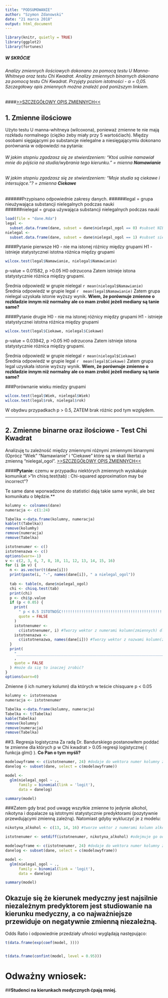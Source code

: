 ```yaml
---
title: "PODSUMOWANIE"
author: "Szymon Zdanowski"
date: "21 marca 2018"
output: html_document
---
```

```r
library(knitr, quietly = TRUE) 
library(ggplot2) 
library(fortunes)
```
##### W SKRÓCIE
###### Analizy zmiennych ilościowych dokonano za pomocą testu U Manna-Whitneya oraz testu Chi Kwadrat. Analizy zmiennych binarnych dokonano za pomocą testu Chi Kwadrat. Przyjęty poziom istotności -  α = 0,05. Szczegółowy opis zmiennych można znaleźć pod poniższym linkiem.
  
####[>>SZCZEGÓŁOWY OPIS ZMIENNYCH<<](http://htmlpreview.github.io/?https://github.com/zdanowski/Ankieta_substancje_psychoaktywne/blob/master/OPIS_ZMIENNYCH.html)


## 1. Zmienne ilościowe
Użyto testu U manna-whitneya (wilcoxona), ponieważ zmienne te nie mają rozkładu normalnego (ciężko żeby miały przy 5 wartośćiach). Między osobami sięgającymi po substancje nielegalne a niesięgającymiu dokonano porównania w odpowiedzi na pytania:  
  
###### W jakim stopniu zgadzasz się ze stwierdzeniem: "Ktoś usilnie namawiał mnie do pójścia na studia/wybrania tego kierunku." = mienna **Namawianie** 
###### W jakim stopniu zgadzasz się ze stwierdzeniem: "Moje studia są ciekawe i intersujące."? = zmienna **Ciekawe** 
  
  
######Przypisano odpowiednie zakresy danych.
######legal = grupa nieużywająca substancji nielegalnych podczas nauki  
######nielegal = grupa używająca substancji nielegalnych podczas nauki
```r
load(file = "dane.Rda")
legal <-
  subset.data.frame(dane, subset = dane$nielegal_ogol == 0) #subset NIEsiegajacych po nielegalne substancje
nielegal <-
  subset.data.frame(dane, subset = dane$nielegal_ogol == 1) #subset siegajacych po nielegalne substancje
```
  
    
    
####Pytanie pierwsze
H0 - nie ma istonej różnicy między grupami
H1 - istnieje statystycznei istotna różnica między grupami
```r
wilcox.test(legal$Namawianie, nielegal$Namawianie)
```  
p-value = 0.01582, p >0.05
H0 odrzucona
Zatem istnieje istona statystycznie różnica między grupami. 

Średnia odpowiedź w grupie nielegal `r mean(nielegal$Namawianie)`  
Średnia odpowiedź w grupie legal `r  mean(legal$Namawianie)`
Zatem grupa nielegal uzyskała istonie wyższy wynik. 
**Wiem, że porównuje zmienne o rozkładzie innym niż normalny ale co mam zrobić jeżeli mediany są tanie same?**

####Pytanie drugie
H0 - nie ma istonej różnicy między grupami
H1 - istnieje statystycznei istotna różnica między grupami
```r
wilcox.test(legal$Ciekawe, nielegal$Ciekawe)
```  
p-value = 0.03942, p >0.05
H0 odrzucona
Zatem istnieje istona statystycznie różnica między grupami. 


Średnia odpowiedź w grupie nielegal `r mean(nielegal$Ciekawe)`  
Średnia odpowiedź w grupie legal `r  mean(legal$Ciekawe)`
Zatem grupa legal uzyskała istonie wyższy wynik. 
**Wiem, że porównuje zmienne o rozkładzie innym niż normalny ale co mam zrobić jeżeli mediany są tanie same?**
  
  
  
###Porównanie wieku miedzy grupami
```r
wilcox.test(legal$Wiek, nielegal$Wiek)
wilcox.test(legal$rok, nielegal$rok) 
```
W obydwu przypadkach p > 0.5, ZATEM brak różnic pod tym względem. 
  
  
  
***
  
  
  
## 2. Zmienne binarne oraz ilościowe - Test Chi Kwadrat
Analizuję tu zależność między zmiennymi różnymi zmiennymi binarnymi (Oprócz "Wiek" "Namawianie" i "Ciekawe" które są w skali likerta) a zmienną "nielegal_ogol". [>>SZCZEGÓŁOWY OPIS ZMIENNYCH<<](http://htmlpreview.github.io/?https://github.com/zdanowski/Ankieta_substancje_psychoaktywne/blob/master/OPIS_ZMIENNYCH.html)  

####**Pytanie**: czemu w przypadku niektórych zmiennych wyskakuje komunikat
>"In chisq.test(tab) : Chi-squared approximation may be incorrect"?  

Te same dane wporwadzone do statistici dają takie same wyniki, ale bez komunikatu o błędzie.**


```r
kolumny <- colnames(dane)
numeracja <- c(1:24)

Tabelka <-data.frame(kolumny, numeracja)
kable(t(Tabelka))
remove(kolumhy)
remove(numeracja)
remove(Tabelka)
```

```r
istotnenumer <- c()
istotnenazwa <- c()
options(warn=-1)
v <- c(2, 3, 6, 7, 8, 10, 11, 12, 13, 14, 15, 16)
for (i in v) {
  n <- as.vector(t(dane[i]))
  print(paste(i, "-", names(dane[i]), " a nielegal_ogol"))
  
  tab <- table(n, dane$nielegal_ogol)
  chi <- chisq.test(tab)
  print(chi)
  p <- chi$p.value
  if (p < 0.05) {
    print(
      " p < 0.5 ISTOTNOŚC!!!!!!!!!!!!!!!!!!!!!!!!!!!!!!!!!!!!!!!!!!!!!!!!!!!!!!!!!!!!!!!!",
      quote = FALSE
    )
    istotnenumer <-
      c(istotnenumer, i) #Tworzy wektor z numerami kolumn(zmiennych) dla których p < 0.5
    istotnenazwa <-
      c(istotnenazwa, names(dane[i])) #Tworzy wektor z nazwami kolumn(zmiennych) dla których p < 0.5
  }
  print(
    "_______________________________________________________________________________"
    ,
    quote = FALSE
  ) #może da się to inaczej zrobić?
}
options(warn=0)
```

Zmienne (i ich numery kolumn) dla których w teście chisquare p < 0.05
```r
kolumny <- istotnenazwa
numeracja <- istotnenumer

Tabelka <-data.frame(kolumny, numeracja)
Tabelka <- t(Tabelka)
kable(Tabelka)
remove(kolumny)
remove(numeracja)
remove(Tabelka)
```

##3. Regresja logistyczna
Za radą Dr. Bandurskiego postanowiłem poddać te zmienne dla których p w Chi kwadrat > 0.05 regresji logistycznej ( funkcja glm() ). **Co Pan o tym myśli?**



```r

modelowyframe <- c(istotnenumer, 24) #dodaje do wektora numer kolumny zmiennej zależnej (nielegal_ogol), żeby potem znalazło się w danelog
danelog <- subset(dane, select = c(modelowyframe))

model <-
  glm(nielegal_ogol ~ .,
      family = binomial(link = 'logit'),
      data = danelog)

summary(model)
```

###Zatem gdy brać pod uwagę wszytkie zmienne to jedynie alkohol, nikotyna i dopalacze są istotnymi statystycznie predyktorami (pozytywnie przewdującymi zmienną zależną). Natomiast gdyby wykluczyć je z modelu:

```r
nikotyna_alkohol <- c(13, 14, 16) #tworze wektor z numerami kolumn alkoholu, nikotyny i dopalaczy to 

istotnenumer <- setdiff(istotnenumer, nikotyna_alkohol) #odejmuje go od numerów zmniennych które wrzucę do glm()

modelowyframe <- c(istotnenumer, 24) #dodaje do wektora numer kolumny zmiennej zależnej (nielegal_ogol), żeby potem znalazło się w danelog
danelog <- subset(dane, select = c(modelowyframe))

model <-
  glm(nielegal_ogol ~ .,
      family = binomial(link = 'logit'),
      data = danelog)

summary(model)


```
## Okazuje się że kierunek medyczny jest najsilnie niezależnym predyktorem jest studiowanie na kierunku medyczny, a co najważniejsze **przewiduje on negatywnie** zmienną niezależną. 

Odds Ratio i odpowiednie przedziały ufności wyglądają następująco: 

```r
t(data.frame(exp(coef(model, ))))


t(data.frame(confint(model, level = 0.95)))

```
  









# Odważny wniosek:  
##**Studenci na kierunkach medycznych ćpają mniej.**
